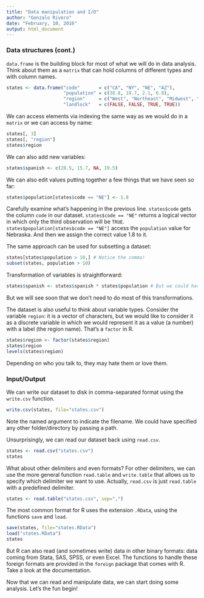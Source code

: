 ```yaml
--- 
title: "Data manipulation and I/O"
author: "Gonzalo Rivero"
date: "February, 10, 2016"
output:	html_document
---
```


### Data structures (cont.)

`data.frame` is the building block for most of what we will do in data analysis. Think about them as a `matrix` that can hold columns of different types and with column names.

```r
states <- data.frame("code"       = c("CA", "NY", "NE", "AZ"), 
                     "population" = c(38.8, 19.7, 2.1, 6.8), 
                     "region"     = c("West", "Northeast", "Midwest", "West"), 
                     "landlock"   = c(FALSE, FALSE, TRUE, TRUE))
```

We can access elements via indexing the same way as we would do in a `matrix` or we can access by name:
```r
states[, 3] 
states[, "region"]
states$region
```

We can also add new variables:

```r
states$spanish <- c(28.5, 15.7, NA, 19.5)
```

We can also edit values putting together a few things that we have seen so far:

```r
states$population[states$code == "NE"] <- 1.8
```

Carefully examine what's happening in the previous line. `states$code` gets the column `code` in our dataset. `states$code == "NE"` returns a logical vector in which only the third observation will be `TRUE`. `states$population[states$code == "NE"]` access the `population` value for Nebraska. And then we assign the correct value 1.8 to it.

The same approach can be used for subsetting a dataset:
```r
states[states$population > 10,] # Notice the comma!
subset(states, population > 10)
```

Transformation of variables is straightforward:
```r
states$spanish <- states$spanish * states$population # But we could have used a new variable
```

But we will see soon that we don't need to do most of this transformations.

The dataset is also useful to think about variable types. Consider the variable `region`: it is a vector of characters, but we would like to consider it as a discrete variable in which we would represent it as a value (a number) with a label (the region name). That's a `factor` in R.

```r
states$region <- factor(states$region)
states$region
levels(states$region)
```

Depending on who you talk to, they may hate them or love them. 

### Input/Output

We can write our dataset to disk in comma-separated format using the `write.csv` function. 

```r
write.csv(states, file="states.csv")
```
Note the named argument to indicate the filename. We could have specified any other folder/directory by passing a path.

Unsurprisingly, we can read our dataset back using `read.csv`.
```r
states <- read.csv("states.csv")
states
```

What about other delimiters and even formats? For other delimiters, we can use the more general function `read.table` and `write.table` that allows us to specify which delimiter we want to use. Actually, `read.csv` is just `read.table` with a predefined delimiter.

```r
states <- read.table("states.csv", sep=",")
```

The most common format for R uses the extension `.RData`, using the functions `save` and `load`.

```r
save(states, file="states.RData")
load("states.RData")
states
```

But R can also read (and sometimes write) data in other binary formats: data coming from Stata, SAS, SPSS, or even Excel. The functions to handle these foreign formats are provided in the `foreign` package that comes with R. Take a look at the documentation.

Now that we can read and manipulate data, we can start doing some analysis. Let's the fun begin!